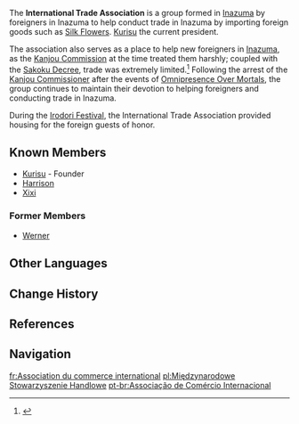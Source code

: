{{Faction Infobox
|image        = International Trade Association.png
|leader       = [[Kurisu]]
|base         = [[Ritou]], [[Inazuma]]
|region       = Inazuma
}}
The '''International Trade Association''' is a group formed in [[Inazuma]] by foreigners in Inazuma to help conduct trade in Inazuma by importing foreign goods such as [[Silk Flower]]s. [[Kurisu]] the current president.

The association also serves as a place to help new foreigners in [[Inazuma]], as the [[Kanjou Commission]] at the time treated them harshly; coupled with the [[Sakoku Decree]], trade was extremely limited.<ref>{{Ref/Quest|Confessions of an Outlander}}</ref> Following the arrest of the [[Hiiragi Shinsuke|Kanjou Commissioner]] after the events of [[Omnipresence Over Mortals]], the group continues to maintain their devotion to helping foreigners and conducting trade in Inazuma.

During the [[Irodori Festival]], the International Trade Association provided housing for the foreign guests of honor.

==Known Members==
* [[Kurisu]] - Founder
* [[Harrison]]
* [[Xixi]]

===Former Members===
* [[Werner]]

==Other Languages==
{{Other Languages
|en      = International Trade Association
|zhs     = 万国商会
|zhs_rm  = Wànguó Shānghuì
|zht     = 萬國商會
|zht_rm  = Wànguó Shānghuì
|zh_tl   = All-Country Trading Company{{Sino|zh|ja}}
|ja      = 万国商会
|ja_rm   = Bankoku Shoukai<ref>{{Ref/Quest|Confessions of an Outlander|note=Japanese Voice-Over}}</ref>
|ja_tl   = All-Country Trading Company
|ko      = {{tt|만국|萬國}} {{tt|상회|商會}}
|ko_rm   = Manguk Sanghoe
|ko_tl   = All-Country Store
|es      = Cámara de Comercio Internacional
|es_tl   = International Commerce Chamber
|fr      = Association du commerce international
|fr_tl   = International Trade Association
|ru      = Международная торговая ассоциация
|ru_tl   = International Trade Association
|th      = สมาคมการค้านานาชาติ
|th_rm   = 
|th_tl   = International Trade Association
|vi      = {{tt|Thương Hội|商会}} {{tt|Vạn Quốc|万国}}
|vi_tl   = All-Country Trading Company{{Sino|vi|ja|part=1}}
|de      = Internationale Handelsvereinigung
|de_tl   = International Trade Association
|id      = Asosiasi Perdagangan Internasional
|id_tl   = International Trading Association
|pt      = Associação de Comércio Internacional
|pt_tl   = International Commerce Association
|tr      = 
|tr_tl   = 
|it      = 
|it_tl   = 
}}

==Change History==
{{Change History|introduced=2.0}}

==References==
{{Reflist}}

==Navigation==
{{Faction Navbox}}

[[fr:Association du commerce international]]
[[pl:Międzynarodowe Stowarzyszenie Handlowe]]
[[pt-br:Associação de Comércio Internacional]]